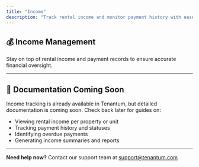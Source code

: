 ```yaml
---
title: "Income"
description: "Track rental income and monitor payment history with ease."
---
```


## 💰 Income Management

Stay on top of rental income and payment records to ensure accurate financial oversight.

---

## 🚧 Documentation Coming Soon

Income tracking is already available in Tenantum, but detailed documentation is coming soon. Check back later for guides on:

- Viewing rental income per property or unit
- Tracking payment history and statuses
- Identifying overdue payments
- Generating income summaries and reports

---

**Need help now?** Contact our support team at [support@tenantum.com](mailto:support@tenantum.com)
